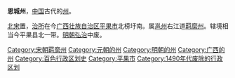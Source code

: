'''恩城州'''，[[中国|中国]]古代的[[州|州]]。

[[北宋|北宋]]置，[[治所|治所]]在今[[广西壮族自治区|广西壮族自治区]][[平果市|平果市]]北榜圩南。属[[邕州|邕州]]右江道[[羁縻州|羁縻州]]。辖境相当今平果县北一带。[[明朝|明朝]][[弘治_(明朝)|弘治]]中废。 

{{广西行政区划小作品}}
[[Category:宋朝羁縻州|Category:宋朝羁縻州]] 
[[Category:元朝的州|Category:元朝的州]] 
[[Category:明朝的州|Category:明朝的州]] 
[[Category:广西的州|Category:广西的州]]
[[Category:百色行政区划史|Category:百色行政区划史]]
[[Category:平果市|Category:平果市]]
[[Category:1490年代废除的行政区划|Category:1490年代废除的行政区划]]